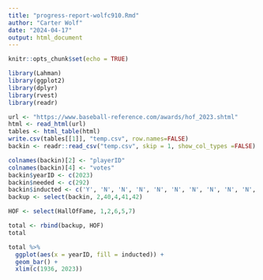 ```yaml
---
title: "progress-report-wolfc910.Rmd"
author: "Carter Wolf"
date: "2024-04-17"
output: html_document
---
```


```r
knitr::opts_chunk$set(echo = TRUE)
```

```r
library(Lahman)
library(ggplot2)
library(dplyr)
library(rvest)
library(readr)

url <- "https://www.baseball-reference.com/awards/hof_2023.shtml"
html <- read_html(url)
tables <- html_table(html)
write.csv(tables[[1]], "temp.csv", row.names=FALSE)
backin <- readr::read_csv("temp.csv", skip = 1, show_col_types =FALSE)

colnames(backin)[2] <- "playerID"
colnames(backin)[4] <- "votes"
backin$yearID <- c(2023)
backin$needed <- c(292)
backin$inducted <- c('Y', 'N', 'N', 'N', 'N', 'N', 'N', 'N', 'N', 'N', 'N', 'N', 'N', 'N', 'N', 'N', 'N', 'N', 'N', 'N', 'N', 'N', 'N', 'N', 'N', 'N', 'N', 'N')
backup <- select(backin, 2,40,4,41,42)

HOF <- select(HallOfFame, 1,2,6,5,7)

total <- rbind(backup, HOF)
total

total %>% 
  ggplot(aes(x = yearID, fill = inducted)) +
  geom_bar() +
  xlim(c(1936, 2023))
```
